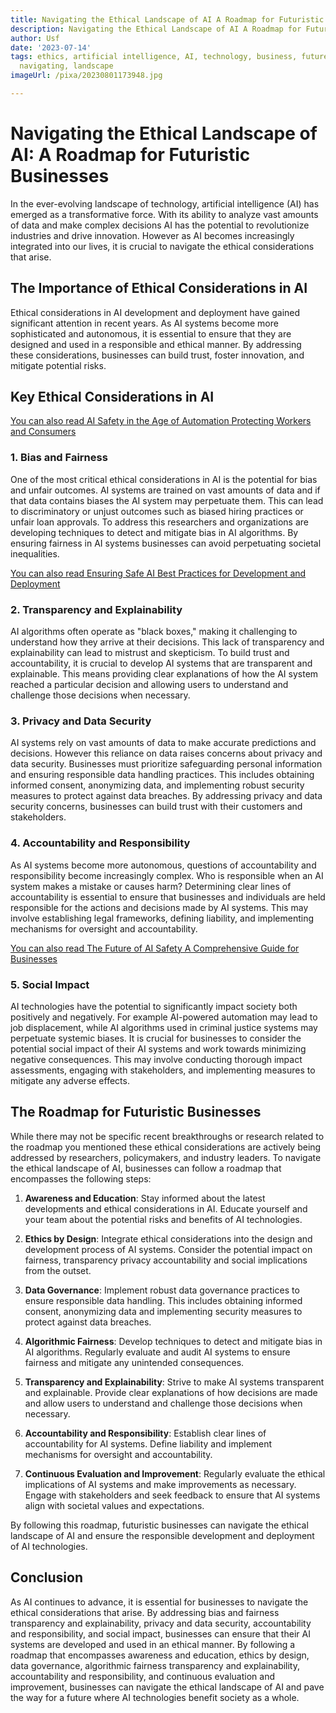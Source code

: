```yaml
---
title: Navigating the Ethical Landscape of AI A Roadmap for Futuristic Businesses
description: Navigating the Ethical Landscape of AI A Roadmap for Futuristic Businesses
author: Usf
date: '2023-07-14'
tags: ethics, artificial intelligence, AI, technology, business, future, roadmap,
  navigating, landscape
imageUrl: /pixa/20230801173948.jpg

---
```

# Navigating the  Ethical Landscape of AI: A Roadmap for Futuristic Businesses

In the ever-evolving landscape of technology, artificial intelligence (AI) has emerged  as a transformative  force.  With its ability to analyze vast  amounts of data and make complex  decisions AI  has the  potential  to revolutionize industries and drive innovation. However as AI becomes increasingly integrated into our lives, it is crucial to navigate the  ethical considerations that arise.

## The Importance of Ethical Considerations in AI

Ethical considerations in AI development and deployment have gained  significant attention in recent years. As AI systems become more sophisticated and autonomous, it  is essential to ensure that they are designed and used in a responsible and ethical manner.  By addressing  these considerations, businesses can build trust,  foster innovation, and mitigate  potential risks.

## Key Ethical Considerations in AI

[You  can also read AI Safety in the Age of Automation Protecting Workers and Consumers](AI%20Safety%20in%20the%20Age%20of%20Automation%20Protecting%20Workers%20and%20Consumers)


### 1. Bias and  Fairness

One of the most critical ethical  considerations in AI is the potential for bias and unfair outcomes. AI systems are trained on vast amounts of data and if that data contains biases  the AI system may perpetuate them. This can lead to discriminatory or unjust outcomes such  as biased  hiring practices or unfair loan approvals. To address this researchers  and organizations are developing techniques to detect and mitigate bias  in AI  algorithms. By ensuring fairness in AI systems businesses can avoid  perpetuating societal inequalities.

[You can also read Ensuring Safe AI Best Practices for Development and Deployment](Ensuring%20Safe%20AI%20Best%20Practices%20for%20Development%20and%20Deployment)


### 2. Transparency and Explainability

AI algorithms often operate as "black boxes," making it challenging  to  understand how they arrive at their decisions. This lack of transparency and explainability can lead to mistrust and skepticism. To build trust and accountability, it is crucial to develop AI systems that  are transparent and explainable. This means providing clear explanations of  how the AI  system reached a particular decision and allowing users to understand and challenge those decisions when  necessary.

### 3. Privacy and Data Security

AI  systems rely on  vast amounts of data to make accurate predictions and decisions. However this reliance on data raises concerns about  privacy and data  security. Businesses must prioritize safeguarding personal information and  ensuring responsible data handling  practices. This includes obtaining informed consent, anonymizing data, and implementing  robust security measures to protect against data breaches. By addressing privacy and data security concerns, businesses  can build trust  with their customers and stakeholders.

### 4. Accountability and Responsibility

As AI systems become more autonomous, questions  of accountability and responsibility become  increasingly complex. Who is  responsible when an AI system makes a mistake or causes harm? Determining clear lines of accountability is essential  to ensure that businesses  and individuals are held responsible for the actions and decisions made by AI systems. This  may  involve establishing legal frameworks, defining liability, and implementing mechanisms for oversight  and accountability.

[You can also read The Future of AI Safety A Comprehensive Guide for Businesses](The%20Future%20of%20AI%20Safety%20A%20Comprehensive%20Guide%20for%20Businesses)


###  5. Social Impact

AI technologies have  the potential to significantly impact society both positively and negatively. For example AI-powered automation may lead to job displacement, while AI algorithms used in criminal  justice systems may perpetuate systemic biases. It is crucial for  businesses to consider the potential social  impact of their AI systems and work  towards minimizing  negative consequences. This  may involve conducting thorough impact assessments, engaging with  stakeholders, and implementing measures to mitigate any adverse effects.

## The Roadmap for Futuristic Businesses

While there may not be specific recent breakthroughs or research related to the roadmap you mentioned  these ethical considerations are actively being  addressed by researchers, policymakers, and industry leaders. To navigate  the ethical landscape of AI, businesses can follow a roadmap that  encompasses the following steps:

1. **Awareness and Education**: Stay informed about the latest developments and ethical considerations in AI. Educate yourself and  your team about the potential  risks and benefits of AI technologies.

2. **Ethics by Design**: Integrate ethical considerations into the  design and development process of AI systems. Consider the potential impact on fairness, transparency privacy accountability and social implications from the outset.

3. **Data Governance**: Implement robust data governance practices to ensure  responsible data  handling. This includes obtaining  informed consent, anonymizing data  and implementing security measures to protect against data breaches.

4. **Algorithmic Fairness**:  Develop  techniques  to detect and mitigate bias in AI algorithms. Regularly evaluate and  audit AI systems to  ensure fairness and mitigate any unintended consequences.

5. **Transparency and Explainability**: Strive to  make AI systems transparent and explainable. Provide clear explanations of how decisions are made and allow users to understand and challenge those decisions when necessary.

6. **Accountability and  Responsibility**: Establish clear lines  of accountability for AI systems. Define liability and implement mechanisms for  oversight and accountability.

7. **Continuous Evaluation and Improvement**: Regularly evaluate the ethical implications of AI systems and make improvements as  necessary. Engage with stakeholders  and seek feedback to  ensure that AI systems align with societal values and expectations.

By following this roadmap, futuristic businesses can navigate the ethical landscape of AI and ensure the responsible development and  deployment of AI technologies.

## Conclusion

As AI continues to advance,  it is essential for businesses to navigate the ethical considerations that  arise. By addressing bias and fairness  transparency and explainability, privacy and data security,  accountability and responsibility, and social impact, businesses can ensure that their AI systems are developed and used in an ethical manner. By following a roadmap that encompasses awareness and education, ethics by design, data governance, algorithmic fairness transparency  and explainability, accountability and responsibility, and continuous evaluation and improvement, businesses  can navigate  the ethical landscape of AI and pave  the way for  a future where AI technologies benefit society as a  whole.